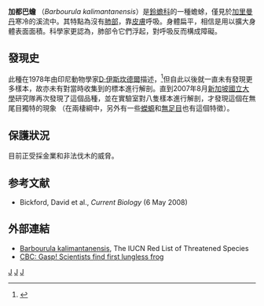 {{Speciesbox
| genus = Barbourula
| species = kalimantanensis
| status = EN
| status_system = iucn3.1
| authority = Iskandar, 1978
| synonyms = 
| range_map =Barbourula kalimantanensis on Borneo.svg}}
'''加都巴蟾''' （''Barbourula kalimantanensis''）是[[鈴蟾科|鈴蟾科]]的一種蟾蜍，僅見於[[加里曼丹|加里曼丹]]寒冷的溪流中。其特點為沒有[[肺部|肺部]]，靠[[皮膚|皮膚]]呼吸。身體扁平，相信是用以擴大身體表面面積。科學家更認為，肺部令它們浮起，對呼吸反而構成障礙。

==發現史==
此種在1978年由印尼動物學家[[D·伊斯坎德爾|D·伊斯坎德爾]]描述，<ref>{{cite journal
| quotes = 
| last = Iskandar
| first = Djoko T.
| authorlink = Djoko Iskandar
| coauthors = 
| title = A New Species of Barbourula: First Record of a Discoglossid Anuran in Borneo
| journal = [[Copeia|Copeia]]
| volume = 1978
| issue = No. 4  
| pages = 564-566
| publisher = [[American_Society_of_Ichthyologists_and_Herpetologists|American Society of Ichthyologists and Herpetologists]]
| location = 
| issn = 
| pmid = 
| doi = 
| bibcode = 
| oclc =
| id = 
| url = 
| language = 
| format = 
| accessdate = 
| laysummary = 
| laysource = 
| laydate = 
| quote = 
| date=December 28, 1978}}</ref>但自此以後就一直未有發現更多樣本，故亦未有對當時收集到的標本進行解剖。直到2007年8月[[新加坡國立大學|新加坡國立大學]]研究隊再次發現了這個品種，並在實驗室對八隻樣本進行解剖，才發現這個在無尾目獨特的現象 （在兩棲綱中，另外有一些[[蠑螈|蠑螈]]和[[無足目|無足目]]也有這個特徵）。

==保護狀況==
目前正受採金業和非法伐木的威脅。

==参考文献==
{{Reflist}}
* Bickford, David et al., ''Current Biology'' (6 May 2008)

==外部連結==
* [http://www.iucnredlist.org/search/details.php/54444/all Barbourula kalimantanensis]{{Wayback|url=http://www.iucnredlist.org/search/details.php/54444/all |date=20080411024612 }}, The IUCN Red List of Threatened Species
* [http://www.cbc.ca/technology/story/2008/04/07/lungless-frog.html CBC: Gasp! Scientists find first lungless frog]{{Wayback|url=http://www.cbc.ca/technology/story/2008/04/07/lungless-frog.html |date=20080412065619 }}
{{Taxonbar|from=Q369695}}

[[Category:巴蟾屬|J]]
[[Category:印尼動物|J]]
[[Category:1978年描述的动物|J]]